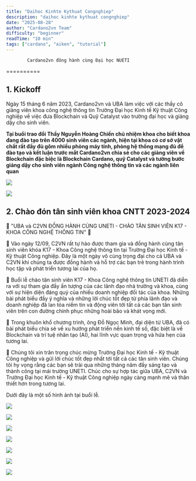 ```yaml
---
title: "Daihoc Kinhte Kythuat Congnghiep"
description: "daihoc kinhte kythuat congnghiep"
date: "2025-08-28"
author: "Cardano2vn Team"
difficulty: "beginner"
readTime: "10 min"
tags: ["cardano", "aiken", "tutorial"]
---
```


            Cardano2vn đông hành cùng Đại học NUETI
==========

## 1. Kickoff
Ngày 15 tháng 6 năm 2023, Cardano2vn và UBA làm việc với các thầy cô giảng viên khoa công nghệ thông tin Trường Đại học Kinh tế Kỹ thuật Công nghiệp về việc đưa Blockchain và Quỹ Catalyst vào trường đại học và giảng dậy cho sinh viên.

**Tại buổi trao đổi Thầy Nguyễn Hoàng Chiến chủ nhiệm khoa cho biết khoa đang đào tạo trên 4000 sinh viên các ngành, hiện tại khoa có cơ sở vật chất rất đầy đủ gôm nhiều phòng máy tính, phòng hệ thống mạng đủ để đào tạo và kết luận trước mắt Cardano2vn chia sẻ cho các giảng viên về Blockchain đặc biệc là Blockchain Cardano, quỹ Catalyst và tường bước giảng dậy cho sinh viên ngành Công nghệ thông tin và các ngành liên quan**


![](./img/DH-kinhte-kythuat-congnghiep1.jpeg)


![](./img/DH-kinhte-kythuat-congnghiep2.jpeg)

## 2. Chào đón tân sinh viên khoa CNTT 2023-2024

🎊 "UBA và C2VN ĐỒNG HÀNH CÙNG UNETI - CHÀO TÂN SINH VIÊN K17 - KHOA CÔNG NGHỆ THÔNG TIN" 🎊

💐 Vào ngày 12/09, C2VN rất tự hào được tham gia và đồng hành cùng tân sinh viên khóa K17 - Khoa Công nghệ thông tin tại Trường Đại học Kinh tế - Kỹ thuật Công nghiệp. Đây là một ngày vô cùng trọng đại cho cả UBA và C2VN khi chúng ta được đồng hành và hỗ trợ các bạn trẻ trong hành trình học tập và phát triển tương lai của họ.

🌷 Buổi lễ chào tân sinh viên K17 - Khoa Công nghệ thông tin UNETI đã diễn ra với sự tham gia đầy ấn tượng của các lãnh đạo nhà trường và khoa, cùng với sự hiện diện đáng quý của nhiều doanh nghiệp đối tác của khoa. Những bài phát biểu đầy ý nghĩa và những lời chúc tốt đẹp từ phía lãnh đạo và doanh nghiệp đã lan tỏa niềm tin và động viên tới tất cả các bạn tân sinh viên trên con đường chinh phục những hoài bão và khát vọng mới.

🌺 Trong khuôn khổ chương trình, ông Đỗ Ngọc Minh, đại diện từ UBA, đã có bài phát biểu chia sẻ về xu hướng phát triển nền kinh tế số, đặc biệt là về Blockchain và trí tuệ nhân tạo (AI), hai lĩnh vực quan trọng và hứa hẹn của tương lai.

🤝 Chúng tôi xin trân trọng chúc mừng Trường Đại học Kinh tế - Kỹ thuật Công nghiệp và gửi lời chúc tốt đẹp nhất tới tất cả các tân sinh viên. Chúng tôi hy vọng rằng các bạn sẽ trải qua những tháng năm đầy sáng tạo và thành công tại mái trường UNETI. Chúc cho sự hợp tác giữa UBA, C2VN và Trường Đại học Kinh tế - Kỹ thuật Công nghiệp ngày càng mạnh mẽ và thân thiết hơn trong tương lai.

Dưới đây là một số hình ảnh tại buổi lễ.

![](./img/msg740138124-211060.jpg)


![](./img/msg740138124-211061.jpg)


![](./img/msg740138124-211062.jpg)


![](./img/msg740138124-211063.jpg)


![](./img/msg740138124-211064.jpg)


![](./img/msg740138124-211065.jpg)

![](./img/msg740138124-211066.jpg)


